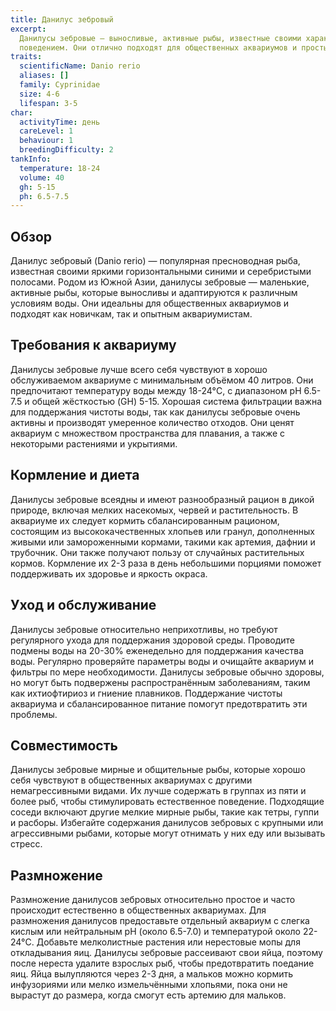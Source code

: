 ```yaml
---
title: Данилус зебровый
excerpt:
  Данилусы зебровые — выносливые, активные рыбы, известные своими характерными горизонтальными полосами и живым
  поведением. Они отлично подходят для общественных аквариумов и просты в уходе.
traits:
  scientificName: Danio rerio
  aliases: []
  family: Cyprinidae
  size: 4-6
  lifespan: 3-5
char:
  activityTime: день
  careLevel: 1
  behaviour: 1
  breedingDifficulty: 2
tankInfo:
  temperature: 18-24
  volume: 40
  gh: 5-15
  ph: 6.5-7.5
---
```


## Обзор

Данилус зебровый (Danio rerio) — популярная пресноводная рыба, известная своими яркими горизонтальными синими и
серебристыми полосами. Родом из Южной Азии, данилусы зебровые — маленькие, активные рыбы, которые выносливы и
адаптируются к различным условиям воды. Они идеальны для общественных аквариумов и подходят как новичкам, так и опытным
аквариумистам.

## Требования к аквариуму

Данилусы зебровые лучше всего себя чувствуют в хорошо обслуживаемом аквариуме с минимальным объёмом 40 литров. Они
предпочитают температуру воды между 18-24°C, с диапазоном pH 6.5-7.5 и общей жёсткостью (GH) 5-15. Хорошая система
фильтрации важна для поддержания чистоты воды, так как данилусы зебровые очень активны и производят умеренное количество
отходов. Они ценят аквариум с множеством пространства для плавания, а также с некоторыми растениями и укрытиями.

## Кормление и диета

Данилусы зебровые всеядны и имеют разнообразный рацион в дикой природе, включая мелких насекомых, червей и
растительность. В аквариуме их следует кормить сбалансированным рационом, состоящим из высококачественных хлопьев или
гранул, дополненных живыми или замороженными кормами, такими как артемия, дафнии и трубочник. Они также получают пользу
от случайных растительных кормов. Кормление их 2-3 раза в день небольшими порциями поможет поддерживать их здоровье и
яркость окраса.

## Уход и обслуживание

Данилусы зебровые относительно неприхотливы, но требуют регулярного ухода для поддержания здоровой среды. Проводите
подмены воды на 20-30% еженедельно для поддержания качества воды. Регулярно проверяйте параметры воды и очищайте
аквариум и фильтры по мере необходимости. Данилусы зебровые обычно здоровы, но могут быть подвержены распространённым
заболеваниям, таким как ихтиофтириоз и гниение плавников. Поддержание чистоты аквариума и сбалансированное питание
помогут предотвратить эти проблемы.

## Совместимость

Данилусы зебровые мирные и общительные рыбы, которые хорошо себя чувствуют в общественных аквариумах с другими
немагрессивными видами. Их лучше содержать в группах из пяти и более рыб, чтобы стимулировать естественное поведение.
Подходящие соседи включают другие мелкие мирные рыбы, такие как тетры, гуппи и расборы. Избегайте содержания данилусов
зебровых с крупными или агрессивными рыбами, которые могут отнимать у них еду или вызывать стресс.

## Размножение

Размножение данилусов зебровых относительно простое и часто происходит естественно в общественных аквариумах. Для
размножения данилусов предоставьте отдельный аквариум с слегка кислым или нейтральным pH (около 6.5-7.0) и температурой
около 22-24°C. Добавьте мелколистные растения или нерестовые мопы для откладывания яиц. Данилусы зебровые рассеивают
свои яйца, поэтому после нереста удалите взрослых рыб, чтобы предотвратить поедание яиц. Яйца вылупляются через 2-3 дня,
а мальков можно кормить инфузориями или мелко измельчёнными хлопьями, пока они не вырастут до размера, когда смогут есть
артемию для мальков.
